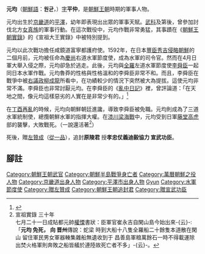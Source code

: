 {{Infobox Korean name
|hangul=원균
|hanja=元均
|rr=Won Gyun 
|mr=Wŏn Kyun
}}
'''元均'''（[[朝鮮語|朝鮮語]]：'''원균'''，{{bd|1540年|2月12日|1597年|8月2日|}}）[[表字|字]]'''平仲'''，是[[朝鮮王朝|朝鮮王朝]]時期的軍事人物。

元均出生於[[京畿道|京畿道]]的[[平澤市|平澤]]，幼年即表現出出眾的軍事天賦。[[武科|武科]]及第後，曾參加討伐北方[[女真族|女真族]]的軍事行動。在這次戰役中，元均作戰非常勇猛，其事蹟在《[[朝鮮王朝實錄|朝鮮王朝實錄]]》的《宣祖大王實錄》中被特別提到。

元均以此次戰功擔任咸鏡道富寧都護府使。1592年，在日本[[豐臣秀吉|豐臣秀吉]][[萬曆朝鮮戰爭|侵略朝鮮]]的二個月前，元均被任命為[[慶尚道|慶尚]]右道水軍節度使，成為水軍的司令官。然而在4月日軍大舉入侵之際，元均卻急於逃走。此後，元均與[[全羅道|全羅]]左道水軍節度使[[李舜臣_(朝鮮)|李舜臣]]一起同日本水軍作戰。元均魯莽的性格與性格溫和的李舜臣非常不和。而且，李舜臣在戰爭中被[[右議政|右議政]][[柳成龍|柳成龍]]所看中，在功績較少的情況下突然被大為提拔。這使元均非常不滿。李舜臣也非常討厭元均。在李舜臣的《[[亂中日記|亂中日記]]》裡，曾評論道：「在天地之間，像元均這樣惡劣的人實在是非常少有的。」<ref>{{Cite web |url=http://japanese.yonhapnews.co.kr/society/2008/04/02/0800000000AJP20080402002200882.HTML |title=李舜臣将軍の「乱中日記」、32日分が新たに確認（聯合ニュース2008/04/02 14:39） |accessdate=2010-12-08 |archive-date=2016-03-04 |archive-url=https://web.archive.org/web/20160304235430/http://japanese.yonhapnews.co.kr/society/2008/04/02/0800000000AJP20080402002200882.HTML |dead-url=no }}</ref>

在[[丁酉再亂|丁酉再亂]]的時候，元均向朝鮮朝廷進讒，導致李舜臣被免職。元均則成為了三道水軍統制使，總攬朝鮮水軍的指揮大權。在[[漆川梁海戰|漆川梁海戰]]中，元均受到日軍[[藤堂高虎|藤堂高虎]]部的襲擊，大敗戰死。（一說還活著<ref> 宣祖實錄 三十年<br />七月二十一日成貼都元帥[[權慄|權慄]]書狀：臣軍官崔永吉自閑山島今始出來-{云}-:「'''元均 免死， 向 晋州'''傳說：蛇梁 時到大船十八隻全羅船二十餘隻本道散在閑山 留住軍民男女軍器輳集雜船無遺收到于 昌善島軍粮萬餘石一時不得載運除出焚火格軍則奔敗之船皆艤於連陸故死亡者不多」-{云}-。</ref>）

死後，贈[[左贊成|左贊成]]（[[從一品|從一品]]），追封'''原陵君''' 授'''孝忠仗義迪毅協力 宣武功臣'''。

==腳註==
{{reflist}}

{{DEFAULTSORT:Won}}
[[Category:朝鮮王朝武官|Category:朝鮮王朝武官]]
[[Category:朝鮮半島戰爭身亡者|Category:朝鮮半島戰爭身亡者]]
[[Category:萬曆朝鮮之役人物|Category:萬曆朝鮮之役人物]]
[[Category:京畿道出身人物|Category:京畿道出身人物]]
[[Category:平澤市出身人物|Category:平澤市出身人物]]
[[Category:元姓|Gyun]]
[[Category:水軍節度使|Category:水軍節度使]]
[[Category:贈左贊成|Category:贈左贊成]]
[[Category:朝鮮王朝追封君|Category:朝鮮王朝追封君]]
[[Category:贈宣武功臣|Category:贈宣武功臣]]